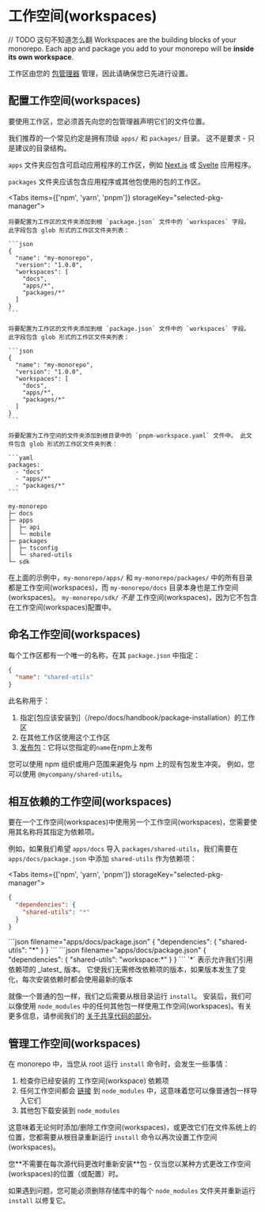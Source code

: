 
# 工作空间(workspaces)

// TODO 这句不知道怎么翻
Workspaces are the building blocks of your monorepo. Each app and package you add to your monorepo will be **inside its own workspace**.

工作区由您的 [包管理器](/repo/docs/handbook/package-installation) 管理，因此请确保您已先进行设置。

## 配置工作空间(workspaces)

要使用工作区，您必须首先向您的包管理器声明它们的文件位置。

我们推荐的一个常见约定是拥有顶级 `apps/` 和 `packages/` 目录。 这不是要求 - 只是建议的目录结构。

`apps` 文件夹应包含可启动应用程序的工作区，例如 [Next.js](https://nextjs.org/) 或 [Svelte](https://svelte.dev/) 应用程序。

`packages` 文件夹应该包含应用程序或其他包使用的包的工作区。

<Tabs items={['npm', 'yarn', 'pnpm']} storageKey="selected-pkg-manager">
  <Tab>

    将要配置为工作区的文件夹添加到根 `package.json` 文件中的 `workspaces` 字段。 此字段包含 glob 形式的工作区文件夹列表：

    ```json
    {
      "name": "my-monorepo",
      "version": "1.0.0",
      "workspaces": [
        "docs",
        "apps/*",
        "packages/*"
      ]
    }
    ```

  </Tab>
  <Tab>

    将要配置为工作区的文件夹添加到根 `package.json` 文件中的 `workspaces` 字段。 此字段包含 glob 形式的工作区文件夹列表：

    ```json
    {
      "name": "my-monorepo",
      "version": "1.0.0",
      "workspaces": [
        "docs",
        "apps/*",
        "packages/*"
      ]
    }
    ```

  </Tab>

  <Tab>

    将要配置为工作空间的文件夹添加到根目录中的 `pnpm-workspace.yaml` 文件中。 此文件包含 glob 形式的工作区文件夹列表：

    ```yaml
    packages:
      - "docs"
      - "apps/*"
      - "packages/*"
    ```

  </Tab>
</Tabs>

```
my-monorepo
├─ docs
├─ apps
│  ├─ api
│  └─ mobile
├─ packages
│  ├─ tsconfig
│  └─ shared-utils
└─ sdk
```

在上面的示例中，`my-monorepo/apps/` 和 `my-monorepo/packages/` 中的所有目录都是工作空间(workspaces)，而 `my-monorepo/docs` 目录本身也是工作空间(workspaces)。 `my-monorepo/sdk/` _不是_ 工作空间(workspaces)，因为它不包含在工作空间(workspaces)配置中。

## 命名工作空间(workspaces)

每个工作区都有一个唯一的名称，在其 `package.json` 中指定：

```json filename="packages/shared-utils/package.json"
{
  "name": "shared-utils"
}
```

此名称用于：

1. 指定[包应该安装到]（/repo/docs/handbook/package-installation）的工作区
2. 在其他工作区使用这个工作区
3. [发布包](/repo/docs/handbook/publishing-packages)：它将以您指定的`name`在npm上发布

您可以使用 npm 组织或用户范围来避免与 npm 上的现有包发生冲突。 例如，您可以使用 `@mycompany/shared-utils`。

## 相互依赖的工作空间(workspaces)

要在一个工作空间(workspaces)中使用另一个工作空间(workspaces)，您需要使用其名称将其指定为依赖项。

例如，如果我们希望 `apps/docs` 导入 `packages/shared-utils`，我们需要在 `apps/docs/package.json` 中添加 `shared-utils` 作为依赖项：

<Tabs items={['npm', 'yarn', 'pnpm']} storageKey="selected-pkg-manager">
  <Tab>

```json filename="apps/docs/package.json"
{
  "dependencies": {
    "shared-utils": "*"
  }
}
```

  </Tab>
  <Tab>
```json filename="apps/docs/package.json"
{
  "dependencies": {
    "shared-utils": "*"
  }
}
```

  </Tab>

  <Tab>
```json filename="apps/docs/package.json"
{
  "dependencies": {
    "shared-utils": "workspace:*"
  }
}
```

  </Tab>
</Tabs>

<Callout type="info">
  `*` 表示允许我们引用依赖项的 _latest_ 版本。 它使我们无需修改依赖项的版本，如果版本发生了变化，每次安装依赖时都会使用最新的版本
</Callout>

就像一个普通的包一样，我们之后需要从根目录运行 `install`。 安装后，我们可以像使用 `node_modules` 中的任何其他包一样使用工作空间(workspaces)。有关更多信息，请参阅我们的 [关于共享代码的部分](/repo/docs/handbook/sharing-code)。

## 管理工作空间(workspaces)

在 monorepo 中，当您从 root 运行 `install` 命令时，会发生一些事情：

1. 检查你已经安装的 工作空间(workspace) 依赖项
2. 任何工作空间都会 [链接](https://en.wikipedia.org/wiki/Symbolic_link) 到 `node_modules` 中，这意味着您可以像普通包一样导入它们
3. 其他包下载安装到 `node_modules`

这意味着无论何时添加/删除工作空间(workspaces)，或更改它们在文件系统上的位置，您都需要从根目录重新运行 `install` 命令以再次设置工作空间(workspaces)。

<Callout>
  您**不需要在每次源代码更改时重新安装**包 - 仅当您以某种方式更改工作空间(workspaces)的位置（或配置）时。
</Callout>

如果遇到问题，您可能必须删除存储库中的每个 `node_modules` 文件夹并重新运行 `install` 以修复它。

